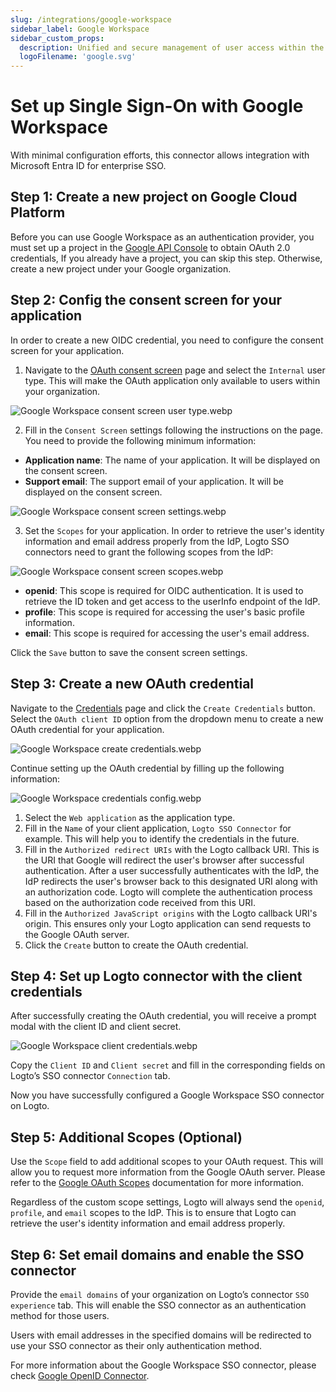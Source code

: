 ```yaml
---
slug: /integrations/google-workspace
sidebar_label: Google Workspace
sidebar_custom_props:
  description: Unified and secure management of user access within the Google ecosystem.
  logoFilename: 'google.svg'
---
```



# Set up Single Sign-On with Google Workspace

With minimal configuration efforts, this connector allows integration with Microsoft Entra ID for enterprise SSO.

<GuideTip />

## Step 1: Create a new project on Google Cloud Platform

Before you can use Google Workspace as an authentication provider, you must set up a project in the [Google API Console](https://console.developers.google.com/) to obtain OAuth 2.0 credentials, If you already have a project, you can skip this step. Otherwise, create a new project under your Google organization.

## Step 2: Config the consent screen for your application

In order to create a new OIDC credential, you need to configure the consent screen for your application.

1. Navigate to the [OAuth consent screen](https://console.cloud.google.com/apis/credentials/consent) page and select the `Internal` user type. This will make the OAuth application only available to users within your organization.

![Google Workspace consent screen user type.webp](./assets/google_workspace_consent_screen_user_type.webp)

2. Fill in the `Consent Screen` settings following the instructions on the page. You need to provide the following minimum information:

- **Application name**: The name of your application. It will be displayed on the consent screen.
- **Support email**: The support email of your application. It will be displayed on the consent screen.

![Google Workspace consent screen settings.webp](./assets/google_workspace_consent_screen_settings.webp)

3. Set the `Scopes` for your application. In order to retrieve the user's identity information and email address properly from the IdP, Logto SSO connectors need to grant the following scopes from the IdP:

![Google Workspace consent screen scopes.webp](./assets/google_workspace_consent_screen_scopes.webp)

- **openid**: This scope is required for OIDC authentication. It is used to retrieve the ID token and get access to the userInfo endpoint of the IdP.
- **profile**: This scope is required for accessing the user's basic profile information.
- **email**: This scope is required for accessing the user's email address.

Click the `Save` button to save the consent screen settings.

## Step 3: Create a new OAuth credential

Navigate to the [Credentials](https://console.cloud.google.com/apis/credentials) page and click the `Create Credentials` button. Select the `OAuth client ID` option from the dropdown menu to create a new OAuth credential for your application.

![Google Workspace create credentials.webp](./assets/google_workspace_create_credentials.webp)

Continue setting up the OAuth credential by filling up the following information:

![Google Workspace credentials config.webp](./assets/google_workspace_credentials_config.webp)

1. Select the `Web application` as the application type.
2. Fill in the `Name` of your client application, `Logto SSO Connector` for example. This will help you to identify the credentials in the future.
3. Fill in the `Authorized redirect URIs` with the Logto callback URI. This is the URI that Google will redirect the user's browser after successful authentication. After a user successfully authenticates with the IdP, the IdP redirects the user's browser back to this designated URI along with an authorization code. Logto will complete the authentication process based on the authorization code received from this URI.
4. Fill in the `Authorized JavaScript origins` with the Logto callback URI's origin. This ensures only your Logto application can send requests to the Google OAuth server.
5. Click the `Create` button to create the OAuth credential.

## Step 4: Set up Logto connector with the client credentials

After successfully creating the OAuth credential, you will receive a prompt modal with the client ID and client secret.

![Google Workspace client credentials.webp](./assets/google_workspace_client_credentials.webp)

Copy the `Client ID` and `Client secret` and fill in the corresponding fields on Logto’s SSO connector `Connection` tab.

Now you have successfully configured a Google Workspace SSO connector on Logto.

## Step 5: Additional Scopes (Optional)

Use the `Scope` field to add additional scopes to your OAuth request. This will allow you to request more information from the Google OAuth server. Please refer to the [Google OAuth Scopes](https://developers.google.com/identity/protocols/oauth2/scopes) documentation for more information.

Regardless of the custom scope settings, Logto will always send the `openid`, `profile`, and `email` scopes to the IdP. This is to ensure that Logto can retrieve the user's identity information and email address properly.

## Step 6: Set email domains and enable the SSO connector

Provide the `email domains` of your organization on Logto’s connector `SSO experience` tab. This will enable the SSO connector as an authentication method for those users.

Users with email addresses in the specified domains will be redirected to use your SSO connector as their only authentication method.

For more information about the Google Workspace SSO connector, please check [Google OpenID Connector](https://developers.google.com/identity/openid-connect/openid-connect).
